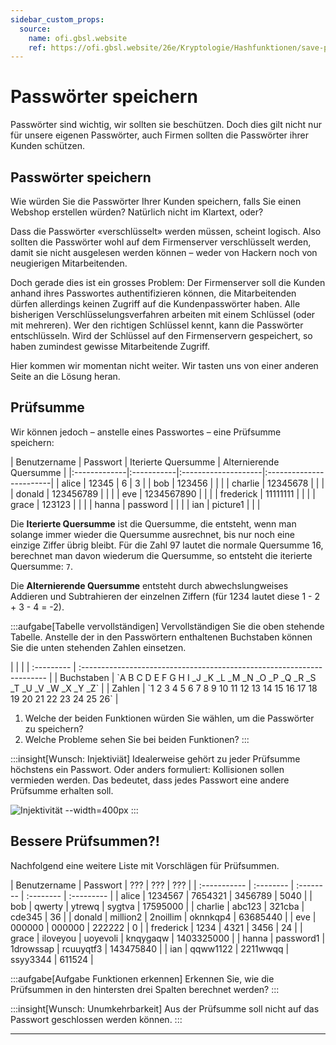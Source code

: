 ```yaml
---
sidebar_custom_props:
  source:
    name: ofi.gbsl.website
    ref: https://ofi.gbsl.website/26e/Kryptologie/Hashfunktionen/save-passwords
---
```


# Passwörter speichern
Passwörter sind wichtig, wir sollten sie beschützen. Doch dies gilt nicht nur für unsere eigenen Passwörter, auch Firmen sollten die Passwörter ihrer Kunden schützen.

## Passwörter speichern
Wie würden Sie die Passwörter Ihrer Kunden speichern, falls Sie einen Webshop erstellen würden? Natürlich nicht im Klartext, oder?

Dass die Passwörter «verschlüsselt» werden müssen, scheint logisch. Also sollten die Passwörter wohl auf dem Firmenserver verschlüsselt werden, damit sie nicht ausgelesen werden können – weder von Hackern noch von neugierigen Mitarbeitenden.

Doch gerade dies ist ein grosses Problem: Der Firmenserver soll die Kunden anhand ihres Passwortes authentifizieren können, die Mitarbeitenden dürfen allerdings keinen Zugriff auf die Kundenpasswörter haben. Alle bisherigen Verschlüsselungsverfahren arbeiten mit einem Schlüssel (oder mit mehreren). Wer den richtigen Schlüssel kennt, kann die Passwörter entschlüsseln. Wird der Schlüssel auf den Firmenservern gespeichert, so haben zumindest gewisse Mitarbeitende Zugriff.

Hier kommen wir momentan nicht weiter. Wir tasten uns von einer anderen Seite an die Lösung heran.

## Prüfsumme
Wir können jedoch – anstelle eines Passwortes – eine Prüfsumme speichern:

<div className="slim-table">
  | Benutzername | Passwort   | Iterierte Quersumme | Alternierende Quersumme |
  |:-------------|:-----------|:--------------------|:------------------------|
  | alice        | 12345      | 6                   | 3                       |
  | bob          | 123456     |                     |                         |
  | charlie      | 12345678   |                     |                         |
  | donald       | 123456789  |                     |                         |
  | eve          | 1234567890 |                     |                         |
  | frederick    | 11111111   |                     |                         |
  | grace        | 123123     |                     |                         |
  | hanna        | password   |                     |                         |
  | ian          | picture1   |                     |                         |
</div>

Die **Iterierte Quersumme** ist die Quersumme, die entsteht, wenn man solange immer wieder die Quersumme ausrechnet, bis nur noch eine einzige Ziffer übrig bleibt. Für die Zahl 97 lautet die normale Quersumme 16, berechnet man davon wiederum die Quersumme, so entsteht die iterierte Quersumme: `7`.

Die **Alternierende Quersumme** entsteht durch abwechslungweises Addieren und Subtrahieren der einzelnen Ziffern (für 1234 lautet diese 1 - 2 + 3 - 4 = -2).

:::aufgabe[Tabelle vervollständigen]
Vervollständigen Sie die oben stehende Tabelle. Anstelle der in den Passwörtern enthaltenen Buchstaben können Sie die unten stehenden Zahlen einsetzen.

<div className="slim-table no-table-header">
|            |                                                                        |
| :--------- | :--------------------------------------------------------------------- |
| Buchstaben | `A B C D E F G H I _J _K _L _M _N _O _P _Q _R _S _T _U _V _W _X _Y _Z` |
| Zahlen     | `1 2 3 4 5 6 7 8 9 10 11 12 13 14 15 16 17 18 19 20 21 22 23 24 25 26` |
</div>

1. Welche der beiden Funktionen würden Sie wählen, um die Passwörter zu speichern?
2. Welche Probleme sehen Sie bei beiden Funktionen?
:::

:::insight[Wunsch: Injektiviät]
Idealerweise gehört zu jeder Prüfsumme höchstens ein Passwort. Oder anders formuliert: Kollisionen sollen vermieden werden. Das bedeutet, dass jedes Passwort eine andere Prüfsumme erhalten soll.

![Injektivität --width=400px](img/injective.png)
:::

## Bessere Prüfsummen?!
Nachfolgend eine weitere Liste mit Vorschlägen für Prüfsummen.

<div className="slim-table">
| Benutzername | Passwort  | ???       | ???       | ???        |
| :----------- | :-------- | :-------- | :-------- | :--------- |
| alice        | 1234567   | 7654321   | 3456789   | 5040       |
| bob          | qwerty    | ytrewq    | sygtva    | 17595000   |
| charlie      | abc123    | 321cba    | cde345    | 36         |
| donald       | million2  | 2noillim  | oknnkqp4  | 63685440   |
| eve          | 000000    | 000000    | 222222    | 0          |
| frederick    | 1234      | 4321      | 3456      | 24         |
| grace        | iloveyou  | uoyevoli  | knqygaqw  | 1403325000 |
| hanna        | password1 | 1drowssap | rcuuyqtf3 | 143475840  |
| ian          | qqww1122  | 2211wwqq  | ssyy3344  | 611524     |
</div>

:::aufgabe[Aufgabe Funktionen erkennen]
Erkennen Sie, wie die Prüfsummen in den hintersten drei Spalten berechnet werden?
:::

:::insight[Wunsch: Unumkehrbarkeit]
Aus der Prüfsumme soll nicht auf das Passwort geschlossen werden können.
:::

---
